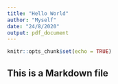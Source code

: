 ```yaml
---
title: "Hello World"
author: "Myself"
date: "24/8/2020"
output: pdf_document
---
```


```r
knitr::opts_chunk$set(echo = TRUE)
```

## This is a Markdown file

